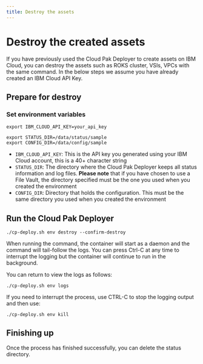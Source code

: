 ```yaml
---
title: Destroy the assets
---
```


# Destroy the created assets

If you have previously used the Cloud Pak Deployer to create assets on IBM Cloud, you can destroy the assets such as ROKS cluster, VSIs, VPCs with the same command. In the below steps we assume you have already created an IBM Cloud API Key.

## Prepare for destroy

### Set environment variables
```
export IBM_CLOUD_API_KEY=your_api_key

export STATUS_DIR=/data/status/sample
export CONFIG_DIR=/data/config/sample
```

* `IBM_CLOUD_API_KEY`: This is the API key you generated using your IBM Cloud account, this is a 40+ character string
* `STATUS_DIR`: The directory where the Cloud Pak Deployer keeps all status information and log files. **Please note** that if you have chosen to use a File Vault, the directory specified must be the one you used when you created the environment
* `CONFIG_DIR`: Directory that holds the configuration. This must be the same directory you used when you created the environment

## Run the Cloud Pak Deployer
```
./cp-deploy.sh env destroy --confirm-destroy
```

When running the command, the container will start as a daemon and the command will tail-follow the logs. You can press Ctrl-C at any time to interrupt the logging but the container will continue to run in the background.

You can return to view the logs as follows:
```
./cp-deploy.sh env logs
```

If you need to interrupt the process, use CTRL-C to stop the logging output and then use:
```
./cp-deploy.sh env kill
```

## Finishing up
Once the process has finished successfully, you can delete the status directory.
